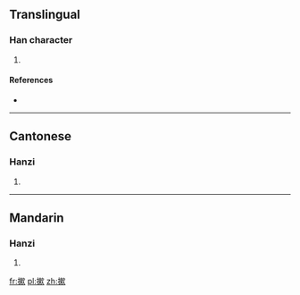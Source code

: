 ==Translingual==

===Han character===
{{Han char|rn=64|rad=手|as=11|sn=14|four=|canj=手木中人 (QDLO)|ids=⿰[[扌]][[欶]]}}

# {{defn|Han|sort=手11}}

====References====
* {{Han ref|kx=0449.300|dkj=12580|dj=0800.160|hdz=31943.020|uh=6457|ud=25687}}

----

==Cantonese==

===Hanzi===
{{yue-hanzi|jyut=}}

# {{defn|lang=yue|sort=手11}}

----

==Mandarin==

===Hanzi===
{{cmn-hanzi|pin=[[sōu]] ([[sou1]])|wg=<sup>u</sup>}}

# {{defn|lang=cmn|sort=手11}}

[[fr:摗]]
[[pl:摗]]
[[zh:摗]]